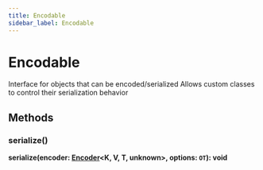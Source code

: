 ```yaml
---
title: Encodable
sidebar_label: Encodable
---
```


# Encodable

Interface for objects that can be encoded/serialized
Allows custom classes to control their serialization behavior

## Methods

### serialize()

**serialize(encoder: [Encoder](./interfaces/encoder)\<K, V, T, unknown\>, options: `OT`): void**

